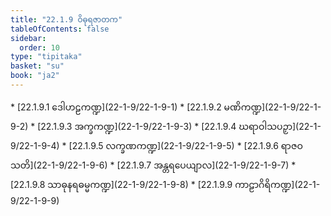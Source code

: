 ```yaml
---
title: "22.1.9 ဝိဓုရဇာတက"
tableOfContents: false
sidebar:
  order: 10
type: "tipitaka"
basket: "su"
book: "ja2"
---
```



<DynamicBreadcrumb />



<TableOfContents book="ja2" section="22.1.9">
* [22.1.9.1 ဒေါဟဠကဏ္ဍ](22-1-9/22-1-9-1)
* [22.1.9.2 မဏိကဏ္ဍ](22-1-9/22-1-9-2)
* [22.1.9.3 အက္ခကဏ္ဍ](22-1-9/22-1-9-3)
* [22.1.9.4 ဃရာဝါသပဉှာ](22-1-9/22-1-9-4)
* [22.1.9.5 လက္ခဏကဏ္ဍ](22-1-9/22-1-9-5)
* [22.1.9.6 ရာဇဝသတိ](22-1-9/22-1-9-6)
* [22.1.9.7 အန္တရပေယျာလ](22-1-9/22-1-9-7)
* [22.1.9.8 သာဓုနရဓမ္မကဏ္ဍ](22-1-9/22-1-9-8)
* [22.1.9.9 ကာဠာဂိရိကဏ္ဍ](22-1-9/22-1-9-9)
</TableOfContents>